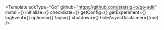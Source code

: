 

<Template
  sdkType="Go"
  github="https://github.com/statsig-io/go-sdk"
  install={<Install />}
  initialize={<Initialize />}
  checkGate={<CheckGate />}
  getConfig={<GetConfig />}
  getExperiment={<GetExperiment />}
  logEvent={<LogEvent />}
  options={<Options />}
  faqs={<FAQs />}
  shutdown={<Shutdown />}
  hideAsyncDisclaimer={true}
/>
